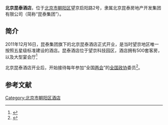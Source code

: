 '''北京昆泰酒店'''，位于[[北京市|北京市]][[朝阳区|朝阳区]]望京启阳路2号，隶属北京昆泰房地产开发集团有限公司（简称“昆泰集团”）。

==简介==
2011年12月16日，昆泰集团旗下的北京昆泰酒店正式开业，是当时望京地区唯一按照五星级标准建设的酒店。昆泰酒店位于望京科技园区，酒店拥有500套客房，以及大型宴会厅<ref>{{Cite web |url = http://bj.sydc.sina.com.cn/synews/2/2011/1228/15093.shtml |title = 北京昆泰酒店开业 |author =  |date = 2011-12-28 |publisher = 新浪 |language =  |accessdate =  |quote =  |archive-date = 2012-02-16 |archive-url = https://web.archive.org/web/20120216154654/http://bj.sydc.sina.com.cn/synews/2/2011/1228/15093.shtml |dead-url = no }}</ref>

北京昆泰酒店开业后，开始接待每年参加“全国[[两会|两会]]”的[[全国政协|全国政协]]委员<ref>{{Cite web |url = http://news.163.com/15/0228/20/AJIODKH000014SEH.html |title = 今年全国人大代表政协委员开会时住哪儿 |author =  |date = 2015-02-28 |publisher = 网易 |language =  |accessdate =  |quote =  |archive-url = https://web.archive.org/web/20170329050126/http://news.163.com/15/0228/20/AJIODKH000014SEH.html |archive-date = 2017-03-29 |dead-url = yes }}</ref>。

==参考文献==
{{Reflist|2}}

[[Category:北京市朝阳区酒店|Category:北京市朝阳区酒店]]